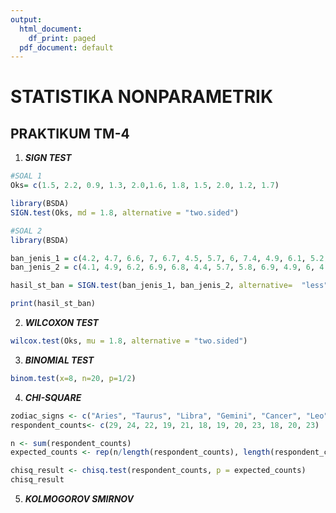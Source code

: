 ```yaml
---
output:
  html_document:
    df_print: paged
  pdf_document: default
---
```


# STATISTIKA NONPARAMETRIK

## PRAKTIKUM TM-4

1.  ***SIGN TEST***

```r
#SOAL 1
Oks= c(1.5, 2.2, 0.9, 1.3, 2.0,1.6, 1.8, 1.5, 2.0, 1.2, 1.7)

library(BSDA)
SIGN.test(Oks, md = 1.8, alternative = "two.sided")
```

```r
#SOAL 2
library(BSDA)

ban_jenis_1 = c(4.2, 4.7, 6.6, 7, 6.7, 4.5, 5.7, 6, 7.4, 4.9, 6.1, 5.2, 5.7, 6.9, 6.8, 4.9)
ban_jenis_2 = c(4.1, 4.9, 6.2, 6.9, 6.8, 4.4, 5.7, 5.8, 6.9, 4.9, 6, 4.9, 5.3, 6.5, 7.1, 4.8)

hasil_st_ban = SIGN.test(ban_jenis_1, ban_jenis_2, alternative=  "less")

print(hasil_st_ban)
```

2.  ***WILCOXON TEST***

```r
wilcox.test(Oks, mu = 1.8, alternative = "two.sided")
```

3.  ***BINOMIAL TEST***

```r
binom.test(x=8, n=20, p=1/2)
```

4.  ***CHI-SQUARE***

```r
zodiac_signs <- c("Aries", "Taurus", "Libra", "Gemini", "Cancer", "Leo", "Virgo", "Scorpio", "Sagittarius", "Capricorn", "Aquarius", "Pisces")
respondent_counts<- c(29, 24, 22, 19, 21, 18, 19, 20, 23, 18, 20, 23)

n <- sum(respondent_counts)
expected_counts <- rep(n/length(respondent_counts), length(respondent_counts)) / n 

chisq_result <- chisq.test(respondent_counts, p = expected_counts)
chisq_result
```

5.  ***KOLMOGOROV SMIRNOV***

```r

```
